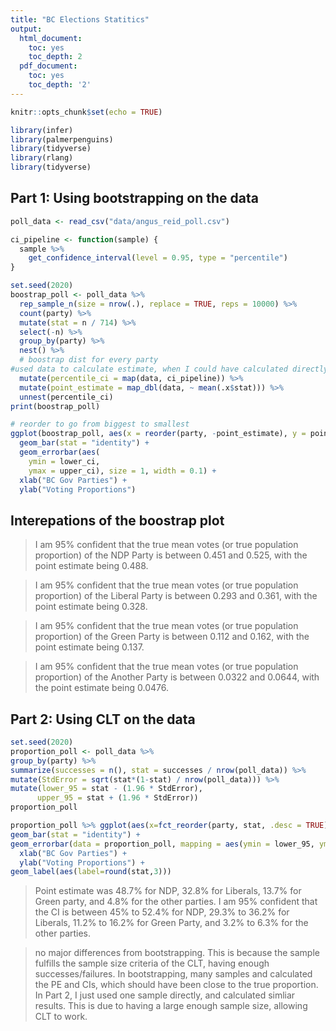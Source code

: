 ---
title: "BC Elections Statitics"
output:
  html_document:
    toc: yes
    toc_depth: 2
  pdf_document:
    toc: yes
    toc_depth: '2'
---

```{r setup, include=FALSE}
knitr::opts_chunk$set(echo = TRUE)
```

```{r load libraries, message=FALSE}
library(infer)
library(palmerpenguins)
library(tidyverse)
library(rlang)
library(tidyverse)
```

## Part 1: Using bootstrapping on the data

```{r}
poll_data <- read_csv("data/angus_reid_poll.csv")

ci_pipeline <- function(sample) {
  sample %>%
    get_confidence_interval(level = 0.95, type = "percentile")
}

set.seed(2020)
boostrap_poll <- poll_data %>%
  rep_sample_n(size = nrow(.), replace = TRUE, reps = 10000) %>%
  count(party) %>%
  mutate(stat = n / 714) %>%
  select(-n) %>%
  group_by(party) %>%
  nest() %>%
  # boostrap dist for every party
#used data to calculate estimate, when I could have calculated directly from sample
  mutate(percentile_ci = map(data, ci_pipeline)) %>%
  mutate(point_estimate = map_dbl(data, ~ mean(.x$stat))) %>%
  unnest(percentile_ci)
print(boostrap_poll)

# reorder to go from biggest to smallest
ggplot(boostrap_poll, aes(x = reorder(party, -point_estimate), y = point_estimate, fill = party)) +
  geom_bar(stat = "identity") +
  geom_errorbar(aes(
    ymin = lower_ci,
    ymax = upper_ci), size = 1, width = 0.1) +
  xlab("BC Gov Parties") +
  ylab("Voting Proportions")

```

## Interepations of the boostrap plot
> I am 95% confident that the true mean votes (or true population proportion) of the NDP Party is between 0.451 and 0.525, with the point estimate being 0.488.

> I am 95% confident that the true mean votes (or true population proportion) of the Liberal Party is between 0.293 and 0.361, with the point estimate being 0.328.

> I am 95% confident that the true mean votes (or true population proportion) of the Green Party is between 0.112 and 0.162, with the point estimate being 0.137.

> I am 95% confident that the true mean votes (or true population proportion) of the Another Party is between 0.0322 and 0.0644, with the point estimate being 0.0476.

## Part 2: Using CLT on the data

```{r}
set.seed(2020)
proportion_poll <- poll_data %>% 
group_by(party) %>%
summarize(successes = n(), stat = successes / nrow(poll_data)) %>%
mutate(StdError = sqrt(stat*(1-stat) / nrow(poll_data))) %>%
mutate(lower_95 = stat - (1.96 * StdError),
      upper_95 = stat + (1.96 * StdError))
proportion_poll

```

```{r}
proportion_poll %>% ggplot(aes(x=fct_reorder(party, stat, .desc = TRUE), y = stat, fill=party)) +
geom_bar(stat = "identity") +
geom_errorbar(data = proportion_poll, mapping = aes(ymin = lower_95, ymax = upper_95), width = 0.2) +
  xlab("BC Gov Parties") +
  ylab("Voting Proportions") + 
geom_label(aes(label=round(stat,3)))
```

>Point estimate was 48.7% for NDP, 32.8% for Liberals, 13.7% for Green party, and 4.8% for the other parties. I am 95% confident that the CI is between 45% to 52.4% for NDP, 29.3% to 36.2% for Liberals, 11.2% to 16.2% for Green Party, and 3.2% to 6.3% for the other parties.

>no major differences from bootstrapping. This is because the sample fulfills the sample size criteria of the CLT, having enough successes/failures. In bootstrapping, many samples and calculated the PE and CIs, which should have been close to the true proportion. In Part 2, I just used one sample directly, and calculated simliar results. This is due to having a large enough sample size, allowing CLT to work.